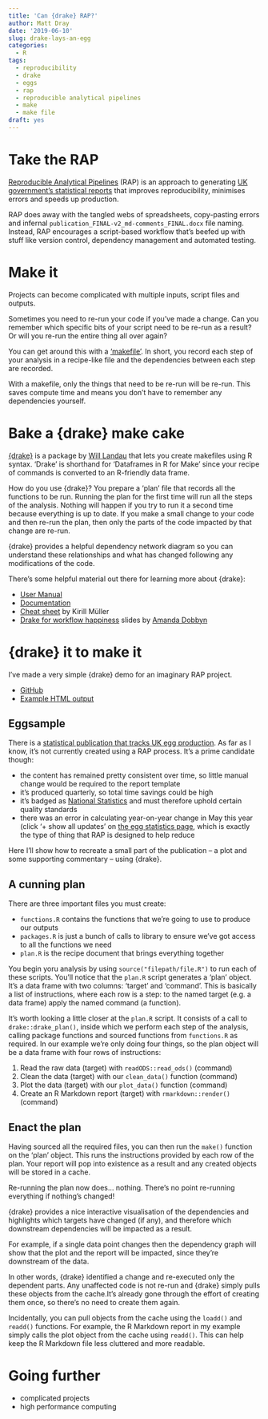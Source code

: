 ```yaml
---
title: 'Can {drake} RAP?'
author: Matt Dray
date: '2019-06-10'
slug: drake-lays-an-egg
categories:
  - R
tags:
  - reproducibility
  - drake
  - eggs
  - rap
  - reproducible analytical pipelines
  - make
  - make file
draft: yes
---
```


# Take the RAP

[Reproducible Analytical Pipelines](https://ukgovdatascience.github.io/rap-website/) (RAP) is an approach to generating [UK government's statistical reports](https://www.gov.uk/search/research-and-statistics) that improves reproducibility, minimises errors and speeds up production.

RAP does away with the tangled webs of spreadsheets, copy-pasting errors and infernal `publication_FINAL-v2_md-comments_FINAL.docx` file naming. Instead, RAP encourages a script-based workflow that's beefed up with stuff like version control, dependency management and automated testing.

# Make it

Projects can become complicated with multiple inputs, script files and outputs.

Sometimes you need to re-run your code if you've made a change. Can you remember which specific bits of your script need to be re-run as a result? Or will you re-run the entire thing all over again?

You can get around this with a ['makefile'](https://en.wikipedia.org/wiki/Makefile). In short, you record each step of your analysis in a recipe-like file and the dependencies between each step are recorded.

With a makefile, only the things that need to be re-run will be re-run. This saves compute time and means you don't have to remember any dependencies yourself.

# Bake a {drake} make cake

[{drake}](https://github.com/ropensci/drake) is a package by [Will Landau](https://wlandau.github.io/) that lets you create makefiles using R syntax. 'Drake' is shorthand for 'Dataframes in R for Make' since your recipe of commands is converted to an R-friendly data frame.

How do you use {drake}? You prepare a 'plan' file that records all the functions to be run. Running the plan for the first time will run all the steps of the analysis. Nothing will happen if you try to run it a second time because everything is up to date. If you make a small change to your code and then re-run the plan, then only the parts of the code impacted by that change are re-run.

{drake} provides a helpful dependency network diagram so you can understand these relationships and what has changed following any modifications of the code.

There's some helpful material out there for learning more about {drake}:

* [User Manual](https://ropenscilabs.github.io/drake-manual/)
* [Documentation](https://ropensci.github.io/drake/)
* [Cheat sheet](https://github.com/krlmlr/drake-sib-zurich/blob/master/cheat-sheet.pdf) by Kirill Müller
* [Drake for workflow happiness](https://aedobbyn.github.io/nyc-fires/index.html#1) slides by [Amanda Dobbyn](https://dobb.ae/)

# {drake} it to make it

I've made a very simple {drake} demo for an imaginary RAP project.

* [GitHub](https://github.com/matt-dray/drake-egg-rap)
* [Example HTML output](https://matt-dray.github.io/drake-egg-rap/)

## Eggsample

There is a [statistical publication that tracks UK egg production](https://www.gov.uk/government/statistics/egg-statistics). As far as I know, it's not currently created using a RAP process. It's a prime candidate though:

* the content has remained pretty consistent over time, so little manual change would be required to the report template
* it's produced quarterly, so total time savings could be high 
* it's badged as [National Statistics](https://www.statisticsauthority.gov.uk/osr/list-of-national-statistics/) and must therefore uphold certain quality standards
* there was an error in calculating year-on-year change in May this year (click '+ show all updates' on [the egg statistics page](https://www.gov.uk/government/statistics/egg-statistics), which is exactly the type of thing that RAP is designed to help reduce

Here I'll show how to recreate a small part of the publication -- a plot and some supporting commentary -- using {drake}.

## A cunning plan

There are three important files you must create:

* `functions.R` contains the functions that we're going to use to produce our outputs
* `packages.R` is just a bunch of calls to library to ensure we've got access to all the functions we need
* `plan.R` is the recipe document that brings everything together

You begin yoru analysis by using `source("filepath/file.R")` to run each of these scripts. You'll notice that the `plan.R` script generates a 'plan' object. It's a data frame with two columns: 'target' and 'command'. This is basically a list of instructions, where each row is a step: to the named target (e.g. a data frame) apply the named command (a function).

It's worth looking a little closer at the `plan.R` script. It consists of a call to `drake::drake_plan()`, inside which we perform each step of the analysis, calling package functions and sourced functions from `functions.R` as required. In our example we're only doing four things, so the plan object will be a data frame with four rows of instructions:

1. Read the raw data (target) with `readODS::read_ods()` (command)
1. Clean the data (target) with our `clean_data()` function (command)
1. Plot the data (target) with our `plot_data()` function (command)
1. Create an R Markdown report (target) with `rmarkdown::render()` (command)

## Enact the plan

Having sourced all the required files, you can then run the `make()` function on the 'plan' object. This runs the instructions provided by each row of the plan. Your report will pop into existence as a result and any created objects will be stored in a cache.

Re-running the plan now does... nothing. There's no point re-running everything if nothing's changed!

{drake} provides a nice interactive visualisation of the dependencies and highlights which targets have changed (if any), and therefore which downstream dependencies will be impacted as a result.

For example, if a single data point changes then the dependency graph will show that the plot and the report will be impacted, since they're downstream of the data.

In other words, {drake} identified a change and re-executed only the dependent parts. Any unaffected code is not re-run and {drake} simply pulls these objects from the cache.It's already gone through the effort of creating them once, so there's no need to create them again.

Incidentally, you can pull objects from the cache using the `loadd()` and `readd()` functions. For example, the R Markdown report in my example simply calls the plot object from the cache using `readd()`. This can help keep the R Markdown file less cluttered and more readable.

# Going further

* complicated projects
* high performance computing